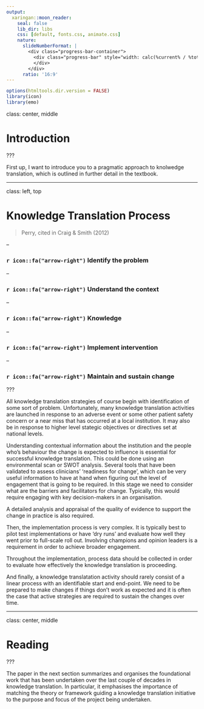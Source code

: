 ```yaml
---
output:
  xaringan::moon_reader:
    seal: false
    lib_dir: libs
    css: [default, fonts.css, animate.css]
    nature:
      slideNumberFormat: |
        <div class="progress-bar-container">
          <div class="progress-bar" style="width: calc(%current% / %total% * 100%);">
          </div>
        </div>
      ratio: '16:9'
---
```


```r
options(htmltools.dir.version = FALSE)
library(icon)
library(emo)
```

class:  center, middle

# Introduction

???

First up, I want to introduce you to a pragmatic approach to knolwedge translation, which is outlined in further detail in the textbook. 

---


class:  left, top

# Knowledge Translation Process
> Perry, cited in Craig & Smith (2012)

--


### `r icon::fa("arrow-right")` Identify the problem

--

### `r icon::fa("arrow-right")` Understand the context

--

### `r icon::fa("arrow-right")` Knowledge

--

### `r icon::fa("arrow-right")` Implement intervention

--

### `r icon::fa("arrow-right")` Maintain and sustain change



???



All knowledge translation strategies of course begin with identification of some sort of problem. Unfortunately, many knowledge translation activities are launched in response to an adverse event or some other patient safety concern or a near miss that has occurred at a local institution. It may also be in response to higher level stategic objectives or directives set at national levels.

Understanding contextual information about the institution and the people who's behaviour the change is expected to influence is essential for successful knowledge translation. This could be done using an environmental scan or SWOT analysis. Several tools that have been validated to assess clinicians' 'readiness for change', which can be very useful information to have at hand when figuring out the level of engagement that is going to be required. In this stage we need to consider what are the barriers and facilitators for change. Typically, this would require engaging with key decision-makers in an organisation.

A detailed analysis and appraisal of the quality of evidence to support the change in practice is also required. 

Then, the implementation process is very complex. It is typically best to pilot test implementations or have 'dry runs' and evaluate how well they went prior to full-scale roll out. Involving champions and opinion leaders is a requirement in order to achieve broader engagement.

Throughout the implementation, process data should be collected in order to evaluate how effectively the knowledge translation is proceeding. 

And finally, a knowledge translatation activity should rarely consist of a linear process with an identifiable start and end-point. We need to be prepared to make changes if things don't work as expected and it is often the case that active strategies are required to sustain the changes over time. 


---


class:  center, middle

# Reading

???

The paper in the next section summarizes and organises the foundational work that has been undertaken over the last couple of decades in knowledge translation. In particular, it emphasises the importance of matching the theory or framework guiding a knowledge translation initiative to the purpose and focus of the project being undertaken. 